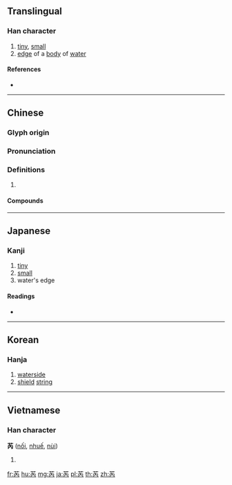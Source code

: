 {{character info/new}}
==Translingual==

===Han character===
{{Han char|rn=140|rad=艸|as=04|sn=10|four=44227|canj=TOB|ids=⿱艹内}}

# [[tiny]], [[small]]
# [[edge]] of a [[body]] of [[water]]

====References====
* {{Han ref|kx=1020.160|dkj=30731|dj=1478.020|hdz=53180.090|uh=82AE|ud=33454|bh=CDBA|bd=52666}}

----

==Chinese==
{{zh-forms}}

===Glyph origin===
{{Han etym}}

===Pronunciation===
{{zh-pron
|m=ruì
|c=jeoi6
|mn=jōe
|mc=y
|oc=y
|cat=
}}

===Definitions===
{{zh-hanzi}}

# {{rfdef|zh}}

====Compounds====
{{zh-der|培芮圖|芮氏級度|芮芮|蕞芮|虞芮之訟}}

----

==Japanese==

===Kanji===
{{ja-kanji|grade=|rs=艸04}}

# [[tiny]]
# [[small]]
# water's edge

====Readings====
* {{ja-readings|on=[[ぜい]] (zei), [[ねい]] (nei), [[ぜつ]] (zetsu), [[ねち]] (nechi)|kun=|nanori=}}

----

==Korean==

===Hanja===
{{ko-hanja|hangeul=예|eumhun=|rv=ye|mr=ye|y=yey}}

# [[waterside]]
# [[shield]] [[string]]

----

==Vietnamese==

===Han character===
'''芮''' ([[nối]], [[nhuế]], [[nùi]])

# {{defn|lang=vi}}

[[fr:芮]]
[[hu:芮]]
[[mg:芮]]
[[ja:芮]]
[[pl:芮]]
[[th:芮]]
[[zh:芮]]